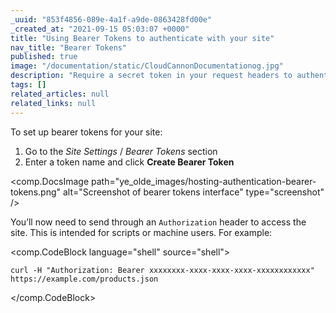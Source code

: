 ```yaml
---
_uuid: "853f4856-089e-4a1f-a9de-0863428fd00e"
_created_at: "2021-09-15 05:03:07 +0000"
title: "Using Bearer Tokens to authenticate with your site"
nav_title: "Bearer Tokens"
published: true
image: "/documentation/static/CloudCannonDocumentationog.jpg"
description: "Require a secret token in your request headers to authenticate the request."
tags: []
related_articles: null
related_links: null
---
```


To set up bearer tokens for your site:

1. Go to the *Site Settings* / *Bearer Tokens* section
2. Enter a token name and click **Create Bearer Token**

<comp.DocsImage path="ye_olde_images/hosting-authentication-bearer-tokens.png" alt="Screenshot of bearer tokens interface" type="screenshot" />

You’ll now need to send through an `Authorization` header to access the site. This is intended for scripts or machine users. For example:

<comp.CodeBlock language="shell" source="shell">
```
curl -H "Authorization: Bearer xxxxxxxx-xxxx-xxxx-xxxx-xxxxxxxxxxxx" https://example.com/products.json

```
</comp.CodeBlock>
